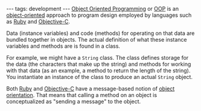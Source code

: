 ---
tags: development
---
[[Object Oriented Programming]] or [[OOP]] is an [[object-oriented]] approach to program design employed by languages such as [[Ruby]] and [[Objective-C]].

Data (instance variables) and code (methods) for operating on that data are bundled together in objects. The actual definition of what these instance variables and methods are is found in a class.

For example, we might have a <tt>String</tt> class. The class defines storage for the data (the characters that make up the string) and methods for working with that data (as an example, a method to return the length of the string). You instantiate an instance of the class to produce an actual <tt>String</tt> object.

Both [[Ruby]] and [[Objective-C]] have a message-based notion of [[object orientation]]. That means that calling a method on an object is conceptualized as "sending a message" to the object.

